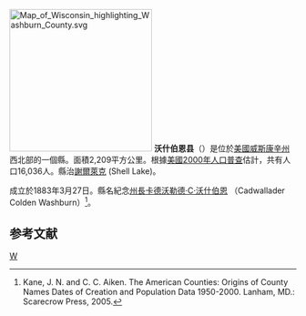 {{noteTA
|T=zh-hans:沃什伯恩县 (威斯康星州);zh-hk:沃什伯恩縣 (威斯康辛州);zh-tw:瓦士本郡 (威斯康辛州);
|1=zh-hans:县;zh-hk:縣;zh-tw:郡;
|2=zh-hans:威斯康星州;zh-hk:威斯康辛州;zh-tw:威斯康辛州;
|3=zh-hans:沃什伯恩县;zh-hk:沃什伯恩縣;zh-tw:瓦士本郡;
|4=zh-hans:沃什伯恩;zh-hk:沃什伯恩;zh-tw:瓦士本;
}}

[[File:Map_of_Wisconsin_highlighting_Washburn_County.svg|250px]]
'''沃什伯恩县'''（{{lang-en|Washburn County}}）是位於[[美國|美國]][[威斯康辛州|威斯康辛州]]西北部的一個縣。面積2,209平方公里。根據[[美國2000年人口普查|美國2000年人口普查]]估計，共有人口16,036人。縣治[[謝爾萊克_(威斯康辛州)|謝爾萊克]] (Shell Lake)。

成立於1883年3月27日。縣名紀念[[威斯康辛州州長|州長]][[卡德沃勒德·C·沃什伯恩|卡德沃勒德·C·沃什伯恩]] （Cadwallader Colden Washburn）<ref>Kane, J. N. and C. C. Aiken. The American Counties: Origins of County Names Dates of Creation and Population Data 1950-2000. Lanham, MD.: Scarecrow Press, 2005.</ref>。

==参考文献==
<div class="references-small">
<references />
</div>

[[Category:威斯康辛州行政區劃|W]]